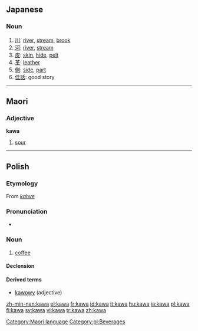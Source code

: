 ==Japanese==
===Noun===
{{ja-noun|r|hira=かわ}}

#[[川]]: [[river]], [[stream]], [[brook]]
#[[河]]: [[river]], [[stream]]
#[[皮]]: [[skin]], [[hide]], [[pelt]]
#[[革]]: [[leather]]
#[[側]]: [[side]], [[part]]
#[[佳話]]: good story
----

==Maori==
===Adjective===
'''kawa'''

# [[sour]]

[[Category:Maori language]]

----

==Polish==

===Etymology===
From {{Turk.|pl}} ''[[kahve#Turkish|kahve]]''

===Pronunciation===
* {{IPA|[ˈkava]}}

===Noun===
{{infl|pl|noun|g=f}}

# [[coffee]]

====Declension====
{{pl-decl-noun
|kawa|kawy
|kawy|kaw
|kawie|kawom
|kawę|kawy
|kawą|kawami
|kawie|kawach
|kawo|kawy
}}

====Derived terms====
*[[kawowy]] (adjective)

[[Category:pl:Beverages]]

[[zh-min-nan:kawa]]
[[el:kawa]]
[[fr:kawa]]
[[id:kawa]]
[[it:kawa]]
[[hu:kawa]]
[[ja:kawa]]
[[pl:kawa]]
[[fi:kawa]]
[[sv:kawa]]
[[vi:kawa]]
[[tr:kawa]]
[[zh:kawa]]